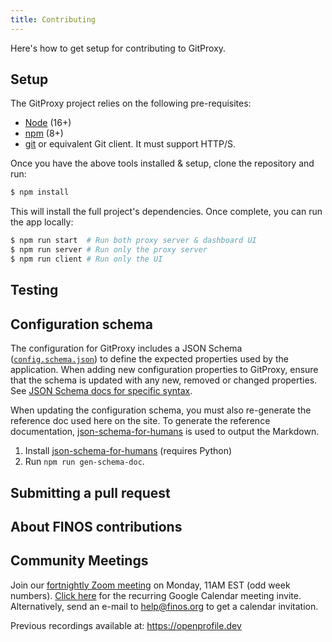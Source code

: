 ```yaml
---
title: Contributing
---
```


Here's how to get setup for contributing to GitProxy.

## Setup
The GitProxy project relies on the following pre-requisites:

- [Node](https://nodejs.org/en/download) (16+)
- [npm](https://npmjs.com/) (8+)
- [git](https://git-scm.com/downloads) or equivalent Git client. It must support HTTP/S.

Once you have the above tools installed & setup, clone the repository and run:

```bash
$ npm install
```

This will install the full project's dependencies. Once complete, you can run the app locally:

```bash
$ npm run start  # Run both proxy server & dashboard UI
$ npm run server # Run only the proxy server
$ npm run client # Run only the UI
```

## Testing
<!-- Notes about testing methodology -->

## Configuration schema
The configuration for GitProxy includes a JSON Schema ([`config.schema.json`](https://github.com/finos/git-proxy/blob/main/config.schema.json)) to define the expected properties used by the application. When adding new configuration properties to GitProxy, ensure that the schema is updated with any new, removed or changed properties. See [JSON Schema docs for specific syntax](https://json-schema.org/docs).

When updating the configuration schema, you must also re-generate the reference doc used here on the site. To generate the reference documentation, [json-schema-for-humans](https://github.com/coveooss/json-schema-for-humans) is used to output the Markdown.

1. Install [json-schema-for-humans](https://github.com/coveooss/json-schema-for-humans?tab=readme-ov-file#installation) (requires Python)
2. Run `npm run gen-schema-doc`.

## Submitting a pull request
<!-- Instructions for forking and PRs + note about FINOS CLA as a pre-req before merging -->

## About FINOS contributions
<!-- Notes around signing the CLA. See existing CONTRIBUTING.md -->

## Community Meetings
Join our [fortnightly Zoom meeting](https://zoom-lfx.platform.linuxfoundation.org/meeting/95849833904?password=99413314-d03a-4b1c-b682-1ede2c399595) on Monday, 11AM EST (odd week numbers). 
[Click here](https://calendar.google.com/calendar/event?action=TEMPLATE&tmeid=MTRvbzM0NG01dWNvNGc4OGJjNWphM2ZtaTZfMjAyNTA2MDJUMTUwMDAwWiBzYW0uaG9sbWVzQGNvbnRyb2wtcGxhbmUuaW8&tmsrc=sam.holmes%40control-plane.io&scp=ALL) for the recurring Google Calendar meeting invite. 
Alternatively, send an e-mail to [help@finos.org](https://zoom-lfx.platform.linuxfoundation.org/meeting/95849833904?password=99413314-d03a-4b1c-b682-1ede2c399595#:~:text=Need-,an,-invite%3F) to get a calendar invitation. 

Previous recordings available at: https://openprofile.dev